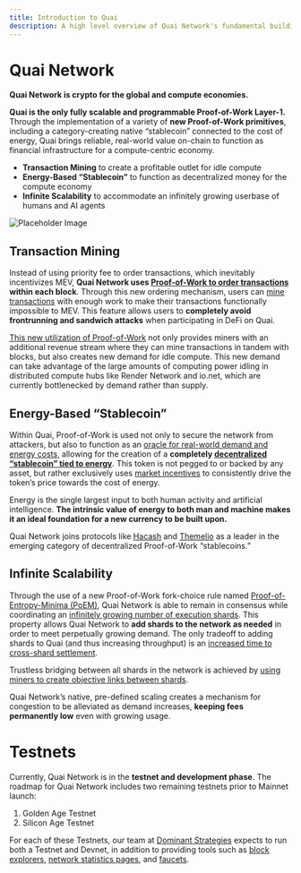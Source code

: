 ```yaml
---
title: Introduction to Quai
description: A high level overview of Quai Network's fundamental building blocks.
---
```


# Quai Network

**Quai Network is crypto for the global and compute economies.**

**Quai is the only fully scalable and programmable Proof-of-Work Layer-1.** Through the implementation of a variety of **new Proof-of-Work primitives**, including a category-creating native “stablecoin” connected to the cost of energy, Quai brings reliable, real-world value on-chain to function as financial infrastructure for a compute-centric economy.

* **Transaction Mining** to create a profitable outlet for idle compute
* **Energy-Based “Stablecoin”** to function as decentralized money for the compute economy
* **Infinite Scalability** to accommodate an infinitely growing userbase of humans and AI agents

![Placeholder Image](/img/HierarchicalStructure.jpg)

## Transaction Mining
Instead of using priority fee to order transactions, which inevitably incentivizes MEV, **Quai Network uses [Proof-of-Work to order transactions](/learn/advanced-introduction/mev-resistance/transaction-ordering.md) within each block**. Through this new ordering mechanism, users can [mine transactions](/learn/advanced-introduction/mev-resistance/mined-transactions.md) with enough work to make their transactions functionally impossible to MEV. This feature allows users to **completely avoid frontrunning and sandwich attacks** when participating in DeFi on Quai.

[This new utilization of Proof-of-Work](/learn/advanced-introduction/mev-resistance/mev-resistance.md) not only provides miners with an additional revenue stream where they can mine transactions in tandem with blocks, but also creates new demand for idle compute. This new demand can take advantage of the large amounts of computing power idling in distributed compute hubs like Render Network and io.net, which are currently bottlenecked by demand rather than supply. 

## Energy-Based “Stablecoin”
Within Quai, Proof-of-Work is used not only to secure the network from attackers, but also to function as an [oracle for real-world demand and energy costs](/learn/tokenomics/token-dynamics/token-dynamics.md), allowing for the creation of a **completely [decentralized “stablecoin” tied to energy](/learn/tokenomics/tokenomics-overview/qi/qi.md)**. This token is not pegged to or backed by any asset, but rather exclusively uses [market incentives](/learn/tokenomics/token-dynamics/token-dynamics.md) to consistently drive the token’s price towards the cost of energy. 

Energy is the single largest input to both human activity and artificial intelligence. **The intrinsic value of energy to both man and machine makes it an ideal foundation for a new currency to be built upon.**

Quai Network joins protocols like [Hacash](https://hacash.money/) and [Themelio](https://docs.themelio.org/whitepapers/melmint-v2/) as a leader in the emerging category of decentralized Proof-of-Work “stablecoins.”

## Infinite Scalability
Through the use of a new Proof-of-Work fork-choice rule named [Proof-of-Entropy-Minima (PoEM)](/learn/advanced-introduction/poem/poem.md), Quai Network is able to remain in consensus while coordinating an [infinitely growing number of execution shards](/learn/advanced-introduction/poem/infinite-execution-shards/infinite-execution-shards.md). This property allows Quai Network to **add shards to the network as needed** in order to meet perpetually growing demand. The only tradeoff to adding shards to Quai (and thus increasing throughput) is an [increased time to cross-shard settlement](/learn/advanced-introduction/poem/infinite-execution-shards/dynamic-sharding.mdx). 

Trustless bridging between all shards in the network is achieved by [using miners to create objective links between shards](/learn/advanced-introduction/merged-mining/coincident-blocks.mdx). 

Quai Network’s native, pre-defined scaling creates a mechanism for congestion to be alleviated as demand increases, **keeping fees permanently low** even with growing usage. 

# Testnets

Currently, Quai Network is in the **testnet and development phase**. The roadmap for Quai Network includes two remaining testnets prior to Mainnet launch:

1. Golden Age Testnet
2. Silicon Age Testnet

For each of these Testnets, our team at [Dominant Strategies](https://dominantstrategies.io) expects to run both a Testnet and Devnet, in addition to providing tools such as [block explorers](/participate/use-quai/block-explorers.md), [network statistics pages](https://stats.quai.network), and [faucets](/participate/use-quai/testnet-faucet.md).

